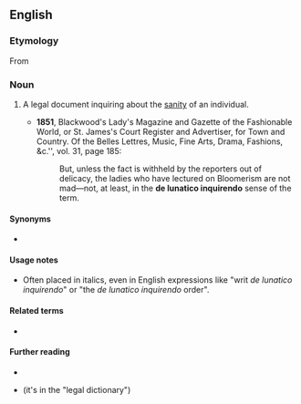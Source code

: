 ==English==

===Etymology===
From {{der|en|la|[[dē]] + [[lūnāticus|lūnāticō]] + [[inquīrendus|inquīrendō]]}}

===Noun===
{{head|en|noun|head=de lunatico inquirendo}}

# {{lb|en|law}} A legal document inquiring about the [[sanity]] of an individual.
#* '''1851''', Blackwood's Lady's Magazine and Gazette of the Fashionable World, or St. James's Court Register and Advertiser, for Town and Country. Of the Belles Lettres, Music, Fine Arts, Drama, Fashions, &c.'', vol. 31, page 185:
#*: But, unless the fact is withheld by the reporters out of delicacy, the ladies who have lectured on Bloomerism are not mad—not, at least, in the '''de lunatico inquirendo''' sense of the term.

====Synonyms====
* {{l|en|writ de lunatico inquirendo}}

====Usage notes====
* Often placed in italics, even in English expressions like "writ ''de lunatico inquirendo''" or "the ''de lunatico inquirendo'' order".

====Related terms====
* {{l|en|commission de lunatico inquirendo}}

====Further reading====
* {{R:Merriam-Webster Online}}
* {{R:TheFreeDictionary}} (it's in the "legal dictionary")